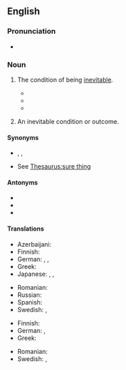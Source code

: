 ==English==

===Pronunciation===
* {{IPA|en|/ɪˌnɛvɪtəˈbɪlɪti/}}

===Noun===
{{en-noun|~}}

# {{lb|en|uncountable}} The condition of being [[inevitable]].
#* {{quote-journal|en|year=1941|month=August|author=C. Hamilton Ellis|title=The English Station|journal=Railway Magazine|page=358|text=Now, cramped and outclassed as Euston has become, rebuilding hangs over it with an awful '''inevitability'''.}}
#* {{quote-web|en|url=http://www.theguardian.com/technology/2019/jan/20/shoshana-zuboff-age-of-surveillance-capitalism-google-facebook|title=‘The goal is to automate us’: welcome to the age of surveillance capitalism|date=2019-01-20|author=John Naughton|quotee={{w|Shoshana Zuboff}}|work=The Guardian|passage=Surveillance capitalism is a human creation. It lives in history, not in technological '''inevitability'''.}}
#* {{quote-web|en|work=BBC Sport|author=Phil McNulty|date=14 October 2020|title=England 0-1 Denmark: 'Harry Maguire looked devoid of confidence in Nations League loss'|url=https://www.bbc.com/sport/football/54549087|passage=Manchester United's 27-year-old captain cut a distracted and chaotic figure as he endured a personal nightmare, its conclusion with a red card carrying an air of '''inevitability''' from the moment he recklessly launched himself at Yussuf Poulsen to pick up an early yellow.}}
# {{lb|en|countable}} An inevitable condition or outcome.

====Synonyms====
* {{sense|condition of being inevitable}} {{l|en|certainty}}, {{l|en|inescapableness}}, {{l|en|necessity}}
* {{sense|something inevitable}} See [[Thesaurus:sure thing]]

====Antonyms====
* {{l|en|evitability}}
* {{l|en|impossibility}}
* {{l|en|contingency}}

====Translations====
{{trans-top|the condition of being inevitable}}
* Azerbaijani: {{t|az|qaçılmazlıq}}
* Finnish: {{t+|fi|väistämättömyys}}
* German: {{t|de|Unvermeidlichkeit}}, {{t|de|Zwangsläufigkeit |f}}, {{t|de|Unausweichlichkeit|f}}
* Greek: {{t+|el|αναπόφευκτο|n}}
* Japanese: {{t+|ja|不可避|tr=fukahi}}, {{t+|ja|必然|tr=hitsuzen}}, {{t|ja|必然性|tr=hitsuzensei}}
{{trans-mid}}
* Romanian: {{t+|ro|inevitabilitate}}
* Russian: {{t+|ru|неизбе́жность|f}}
* Spanish: {{t|es|inevitabilidad}}
* Swedish: {{t+|sv|oundviklighet|c}}, {{t+|sv|ofrånkomlighet|c}}
{{trans-bottom}}

{{trans-top|an inevitable condition or outcome}}
* Finnish: {{t+|fi|väistämättömyys}}
* German: {{t|de|Zwangsläufigkeit |f}}, {{t|de|Unausweichlichkeit|f}}
* Greek: {{t+|el|αναπόφευκτο|n}}
{{trans-mid}}
* Romanian: {{t+|ro|inevitabilitate|f}}
* Swedish: {{t+|sv|oundviklighet|c}}, {{t+|sv|ofrånkomlighet|c}}
{{trans-bottom}}